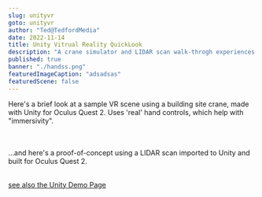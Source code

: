 ```yaml
---
slug: unityvr
goto: unityvr
author: "Ted@TedfordMedia"
date: 2022-11-14
title: Unity Vitrual Reality QuickLook
description: "A crane simulator and LIDAR scan walk-throgh experiences made with Unity for Oculus Quest 2"
published: true
banner: "./handss.png"
featuredImageCaption: "adsadsas"
featuredScene: false
---
```



<Layout>
  Here's a brief look at a sample VR scene using a building site crane, made with Unity for Oculus Quest 2.  Uses 'real' hand controls, which help with "immersivity". <br /><br />
<YouTube youTubeId="Ys6jdk3s6ec" />
</Layout> 

<Layout><br />
  ...and here's a proof-of-concept using a LIDAR scan imported to Unity and built for Oculus Quest 2.<br /><br />

<YouTube youTubeId="x869c4hsOWk" />

[see also the Unity Demo Page](./unitymarsvideos)
</Layout>
